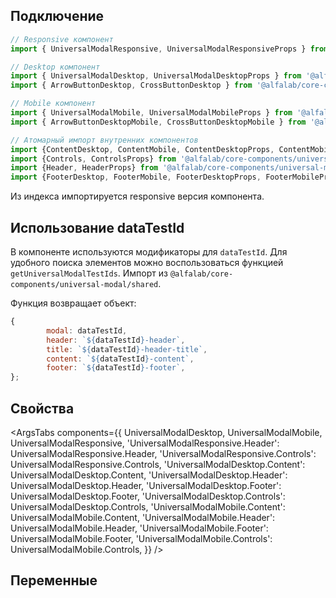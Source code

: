 
## Подключение

```jsx
// Responsive компонент
import { UniversalModalResponsive, UniversalModalResponsiveProps } from '@alfalab/core-components/universal-modal';

// Desktop компонент
import { UniversalModalDesktop, UniversalModalDesktopProps } from '@alfalab/core-components/universal-modal';
import { ArrowButtonDesktop, CrossButtonDesktop } from '@alfalab/core-components/universal-modal';

// Mobile компонент
import { UniversalModalMobile, UniversalModalMobileProps } from '@alfalab/core-components/universal-modal';
import { ArrowButtonDesktopMobile, CrossButtonDesktopMobile } from '@alfalab/core-components/universal-modal';

// Атомарный импорт внутренних компонентов
import {ContentDesktop, ContentMobile, ContentDesktopProps, ContentMobileProps} from '@alfalab/core-components/universal-modal';
import {Controls, ControlsProps} from '@alfalab/core-components/universal-modal';
import {Header, HeaderProps} from '@alfalab/core-components/universal-modal';
import {FooterDesktop, FooterMobile, FooterDesktopProps, FooterMobileProps} from '@alfalab/core-components/universal-modal';
```

Из индекса импортируется responsive версия компонента.

## Использование dataTestId

В компоненте используются модификаторы для `dataTestId`.
Для удобного поиска элементов можно воспользоваться функцией `getUniversalModalTestIds`.
Импорт из `@alfalab/core-components/universal-modal/shared`.

Функция возвращает объект:

```jsx
{
        modal: dataTestId,
        header: `${dataTestId}-header`,
        title: `${dataTestId}-header-title`,
        content: `${dataTestId}-content`,
        footer: `${dataTestId}-footer`,
};
```

## Свойства

<ArgsTabs
    components={{
        UniversalModalDesktop,
        UniversalModalMobile,
        UniversalModalResponsive,
        'UniversalModalResponsive.Header': UniversalModalResponsive.Header,
        'UniversalModalResponsive.Controls': UniversalModalResponsive.Controls,
        'UniversalModalDesktop.Content': UniversalModalDesktop.Content,
        'UniversalModalDesktop.Header': UniversalModalDesktop.Header,
        'UniversalModalDesktop.Footer': UniversalModalDesktop.Footer,
        'UniversalModalDesktop.Controls': UniversalModalDesktop.Controls,
        'UniversalModalMobile.Content': UniversalModalMobile.Content,
        'UniversalModalMobile.Header': UniversalModalMobile.Header,
        'UniversalModalMobile.Footer': UniversalModalMobile.Footer,
        'UniversalModalMobile.Controls': UniversalModalMobile.Controls,
    }}
/>

## Переменные

<CssVars css={vars} />
